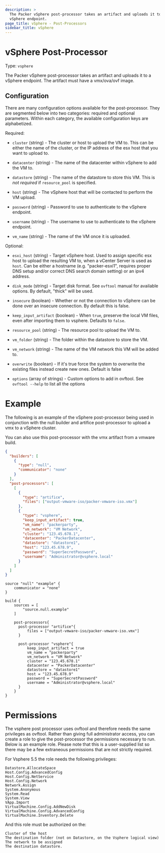 ```yaml
---
description: >
  The Packer vSphere post-processor takes an artifact and uploads it to a
  vSphere endpoint.
page_title: vSphere - Post-Processors
sidebar_title: vSphere
---
```


# vSphere Post-Processor

Type: `vsphere`

The Packer vSphere post-processor takes an artifact and uploads it to a vSphere endpoint.
The artifact must have a vmx/ova/ovf image.

## Configuration

There are many configuration options available for the post-processor. They are
segmented below into two categories: required and optional parameters. Within
each category, the available configuration keys are alphabetized.

Required:

- `cluster` (string) - The cluster or host to upload the VM to. This can be
  either the name of the cluster, or the IP address of the esx host that you
  want to upload to.

- `datacenter` (string) - The name of the datacenter within vSphere to add
  the VM to.

- `datastore` (string) - The name of the datastore to store this VM. This is
  _not required_ if `resource_pool` is specified.

- `host` (string) - The vSphere host that will be contacted to perform the VM
  upload.

- `password` (string) - Password to use to authenticate to the vSphere
  endpoint.

- `username` (string) - The username to use to authenticate to the vSphere
  endpoint.

- `vm_name` (string) - The name of the VM once it is uploaded.

Optional:

- `esxi_host` (string) - Target vSphere host. Used to assign specific esx
  host to upload the resulting VM to, when a vCenter Server is used as
  `host`. Can be either a hostname (e.g. "packer-esxi1", requires proper DNS
  setup and/or correct DNS search domain setting) or an ipv4 address.

- `disk_mode` (string) - Target disk format. See `ovftool` manual for
  available options. By default, "thick" will be used.

- `insecure` (boolean) - Whether or not the connection to vSphere can be done
  over an insecure connection. By default this is false.

- `keep_input_artifact` (boolean) - When `true`, preserve the local VM files,
  even after importing them to vsphere. Defaults to `false`.

- `resource_pool` (string) - The resource pool to upload the VM to.

- `vm_folder` (string) - The folder within the datastore to store the VM.

- `vm_network` (string) - The name of the VM network this VM will be added
  to.

- `overwrite` (boolean) - If it's true force the system to overwrite the
  existing files instead create new ones. Default is false

- `options` (array of strings) - Custom options to add in ovftool. See
  `ovftool --help` to list all the options

# Example

The following is an example of the vSphere post-processor being used in
conjunction with the null builder and artifice post-processor to upload a vmx
to a vSphere cluster.

You can also use this post-processor with the vmx artifact from a vmware build.

<Tabs>
<Tab heading="JSON">

```json
{
  "builders": [
    {
      "type": "null",
      "communicator": "none"
    }
  ],
  "post-processors": [
    [
      {
        "type": "artifice",
        "files": ["output-vmware-iso/packer-vmware-iso.vmx"]
      },
      {
        "type": "vsphere",
        "keep_input_artifact": true,
        "vm_name": "packerparty",
        "vm_network": "VM Network",
        "cluster": "123.45.678.1",
        "datacenter": "PackerDatacenter",
        "datastore": "datastore1",
        "host": "123.45.678.9",
        "password": "SuperSecretPassword",
        "username": "Administrator@vsphere.local"
      }
    ]
  ]
}
```

</Tab>
<Tab heading="HCL2">

```hcl
source "null" "example" {
    communicator = "none"
}

build {
    sources = [
        "source.null.example"
    ]

    post-processors{
      post-processor "artifice"{
          files = ["output-vmware-iso/packer-vmware-iso.vmx"]
      }

      post-processor "vsphere"{
          keep_input_artifact = true
          vm_name = "packerparty"
          vm_network = "VM Network"
          cluster = "123.45.678.1"
          datacenter = "PackerDatacenter"
          datastore = "datastore1"
          host = "123.45.678.9"
          password = "SuperSecretPassword"
          username = "Administrator@vsphere.local"
      }
    }
}
```

</Tab>
</Tabs>

# Permissions

The vsphere post processor uses ovftool and therefore needs the same privileges
as ovftool. Rather than giving full administrator access, you can create a role
to give the post-processor the permissions necessary to run. Below is an example
role. Please note that this is a user-supplied list so there may be a few
extraneous permissions that are not strictly required.

For Vsphere 5.5 the role needs the following privileges:

    Datastore.AllocateSpace
    Host.Config.AdvancedConfig
    Host.Config.NetService
    Host.Config.Network
    Network.Assign
    System.Anonymous
    System.Read
    System.View
    VApp.Import
    VirtualMachine.Config.AddNewDisk
    VirtualMachine.Config.AdvancedConfig
    VirtualMachine.Inventory.Delete

And this role must be authorized on the:

    Cluster of the host
    The destination folder (not on Datastore, on the Vsphere logical view)
    The network to be assigned
    The destination datastore.
